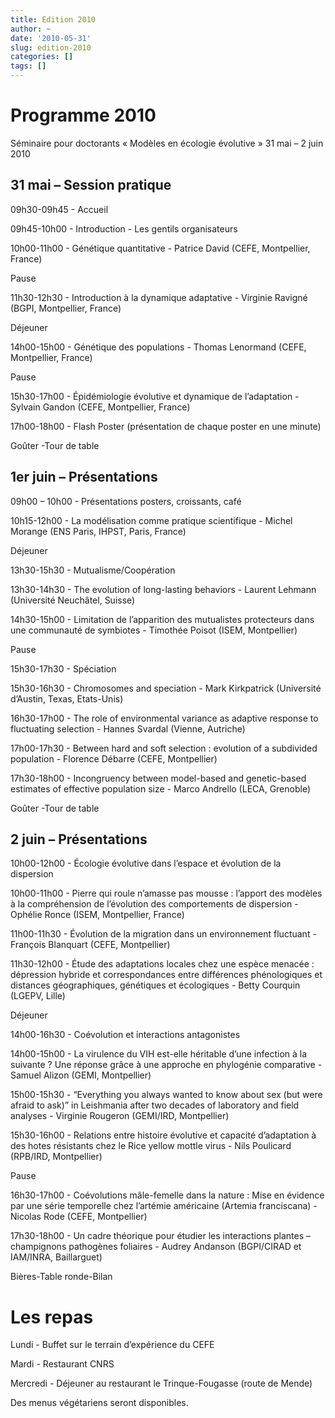 ```yaml
---
title: Edition 2010
author: ~
date: '2010-05-31'
slug: edition-2010
categories: []
tags: []
---
```

# Programme 2010

Séminaire pour doctorants « Modèles en écologie évolutive » 31 mai – 2 juin 2010

## 31 mai – Session pratique

09h30-09h45	- Accueil

09h45-10h00	- Introduction - Les gentils organisateurs

10h00-11h00	- Génétique quantitative - Patrice David (CEFE, Montpellier, France)

Pause

11h30-12h30	- Introduction à la dynamique adaptative - Virginie Ravigné (BGPI, Montpellier, France)

Déjeuner

14h00-15h00	- Génétique des populations - Thomas Lenormand (CEFE, Montpellier, France)

Pause

15h30-17h00	- Épidémiologie évolutive et dynamique de l’adaptation - Sylvain Gandon (CEFE, Montpellier, France)

17h00-18h00	- Flash Poster (présentation de chaque poster en une minute)

Goûter -Tour de table

## 1er juin – Présentations

09h00 – 10h00 -	Présentations posters, croissants, café

10h15-12h00	- La modélisation comme pratique scientifique - Michel Morange (ENS Paris, IHPST, Paris, France)

Déjeuner

13h30-15h30	- Mutualisme/Coopération

13h30-14h30	- The evolution of long-lasting behaviors - Laurent Lehmann (Université Neuchâtel, Suisse)

14h30-15h00	- Limitation de l’apparition des mutualistes protecteurs dans une communauté de symbiotes - Timothée Poisot (ISEM, Montpellier)

Pause

15h30-17h30	- Spéciation

15h30-16h30	- Chromosomes and speciation - Mark Kirkpatrick (Université d’Austin, Texas, Etats-Unis)

16h30-17h00	- The role of environmental variance as adaptive response to fluctuating selection - Hannes Svardal (Vienne, Autriche)

17h00-17h30	- Between hard and soft selection : evolution of a subdivided population - Florence Débarre (CEFE, Montpellier)

17h30-18h00	- Incongruency between model-based and genetic-based estimates of effective population size - Marco Andrello (LECA, Grenoble)

Goûter -Tour de table


## 2 juin – Présentations

10h00-12h00	- Écologie évolutive dans l’espace et évolution de la dispersion

10h00-11h00	- Pierre qui roule n’amasse pas mousse : l’apport des modèles à la compréhension de l’évolution des comportements de dispersion - Ophélie Ronce (ISEM, Montpellier, France)

11h00-11h30	- Évolution de la migration dans un environnement fluctuant - François Blanquart (CEFE, Montpellier)

11h30-12h00	- Étude des adaptations locales chez une espèce menacée : dépression hybride et correspondances entre différences phénologiques et distances géographiques, génétiques et écologiques - Betty Courquin (LGEPV, Lille)

Déjeuner

14h00-16h30	- Coévolution et interactions antagonistes

14h00-15h00	- La virulence du VIH est-elle héritable d’une infection à la suivante ? Une réponse grâce à une approche en phylogénie comparative - Samuel Alizon (GEMI, Montpellier)

15h00-15h30	- “Everything you always wanted to know about sex (but were afraid to ask)” in Leishmania after two decades of laboratory and field analyses - Virginie Rougeron (GEMI/IRD, Montpellier)

15h30-16h00	- Relations entre histoire évolutive et capacité d’adaptation à des hotes résistants chez le Rice yellow mottle virus - Nils Poulicard (RPB/IRD, Montpellier)

Pause

16h30-17h00	- Coévolutions mâle-femelle dans la nature : Mise en évidence par une série temporelle chez l’artémie américaine (Artemia franciscana) - Nicolas Rode (CEFE, Montpellier)

17h30-18h00	- Un cadre théorique pour étudier les interactions plantes – champignons pathogènes foliaires - Audrey Andanson (BGPI/CIRAD et IAM/INRA, Baillarguet)

Bières-Table ronde-Bilan
 

# Les repas

Lundi - Buffet sur le terrain d’expérience du CEFE

Mardi - Restaurant CNRS

Mercredi - Déjeuner au restaurant le Trinque-Fougasse (route de Mende)
 

Des menus végétariens seront disponibles.